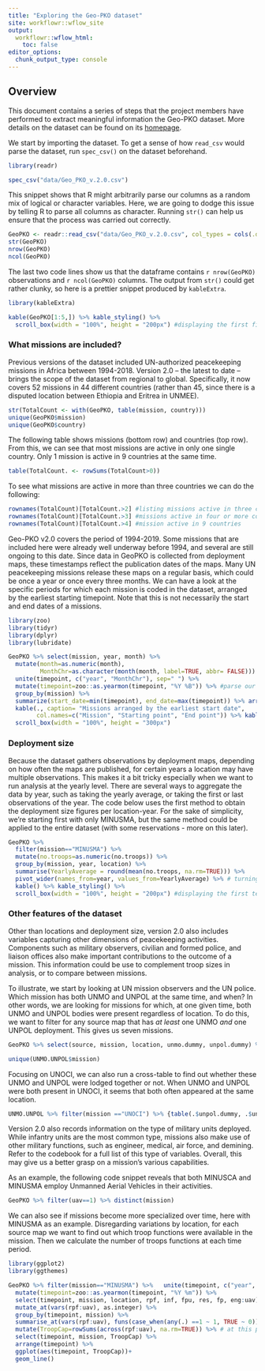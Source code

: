 ```yaml
---
title: "Exploring the Geo-PKO dataset"
site: workflowr::wflow_site
output:
  workflowr::wflow_html:
    toc: false
editor_options:
  chunk_output_type: console
---
```


## Overview

This document contains a series of steps that the project members have performed to extract meaningful information the Geo-PKO dataset. More details on the dataset can be found on its [homepage](https://www.pcr.uu.se/data/geo-pko/). 

We start by importing the dataset. To get a sense of how `read_csv` would parse the dataset, run `spec_csv()` on the dataset beforehand. 
```r
library(readr)

spec_csv("data/Geo_PKO_v.2.0.csv")
```

This snippet shows that R might arbitrarily parse our columns as a random mix of logical or character variables. Here, we are going to dodge this issue by telling R to parse all columns as character. Running `str()` can help us ensure that the process was carried out correctly. 

```r
GeoPKO <- readr::read_csv("data/Geo_PKO_v.2.0.csv", col_types = cols(.default="c"))
str(GeoPKO)
nrow(GeoPKO)
ncol(GeoPKO)
```
The last two code lines show us that the dataframe contains `r nrow(GeoPKO)` observations and `r ncol(GeoPKO)` columns. The output from `str()` could get rather clunky, so here is a prettier snippet produced by `kableExtra`.

```r
library(kableExtra)

kable(GeoPKO[1:5,]) %>% kable_styling() %>%
  scroll_box(width = "100%", height = "200px") #displaying the first five rows
```

### What missions are included?

Previous versions of the dataset included UN-authorized peacekeeping missions in Africa between 1994-2018. Version 2.0 -- the latest to date -- brings the scope of the dataset from regional to global. Specifically, it now covers 52 missions in 44 different countries (rather than 45, since there is a disputed location between Ethiopia and Eritrea in UNMEE). 
```r

str(TotalCount <- with(GeoPKO, table(mission, country)))
unique(GeoPKO$mission)
unique(GeoPKO$country)
```

The following table shows missions (bottom row) and countries (top row). From this, we can see that most missions are active in only one single country. Only 1 mission is active in 9 countries at the same time.

```r
table(TotalCount. <- rowSums(TotalCount>0))
```
To see what missions are active in more than three countries we can do the following:

```r
rownames(TotalCount)[TotalCount.>2] #listing missions active in three countries or more
rownames(TotalCount)[TotalCount.>3] #missions active in four or more countries
rownames(TotalCount)[TotalCount.>4] #mission active in 9 countries
```

Geo-PKO v2.0 covers the period of 1994-2019. Some missions that are included here were already well underway before 1994, and several are still ongoing to this date. Since data in GeoPKO is collected from deployment maps, these timestamps reflect the publication dates of the maps. Many UN peacekeeping missions release these maps on a regular basis, which could be once a year or once every three months. We can have a look at the specific periods for which each mission is coded in the dataset, arranged by the earliest starting timepoint. Note that this is not necessarily the start and end dates of a missions. 

```r
library(zoo)
library(tidyr)
library(dplyr)
library(lubridate)

GeoPKO %>% select(mission, year, month) %>% 
  mutate(month=as.numeric(month),
         MonthChr=as.character(month(month, label=TRUE, abbr= FALSE))) %>%   #turn numeric months into words 
  unite(timepoint, c("year", "MonthChr"), sep=" ") %>% 
  mutate(timepoint=zoo::as.yearmon(timepoint, "%Y %B")) %>% #parse our joined date string as date to arrange
  group_by(mission) %>%
  summarize(start_date=min(timepoint), end_date=max(timepoint)) %>% arrange(start_date) %>% 
  kable(., caption= "Missions arranged by the earliest start date",
        col.names=c("Mission", "Starting point", "End point")) %>% kable_styling() %>%
  scroll_box(width = "100%", height = "300px") 
```

### Deployment size

Because the dataset gathers observations by deployment maps, depending on how often the maps are published, for certain years a location may have multiple observations. This makes it a bit tricky especially when we want to run analysis at the yearly level. There are several ways to aggregate the data by year, such as taking the yearly average, or taking the first or last observations of the year. The code below uses the first method to obtain the deployment size figures per location-year. For the sake of simplicity, we're starting first with only MINUSMA, but the same method could be applied to the entire dataset (with some reservations - more on this later). 

```r
GeoPKO %>% 
  filter(mission=="MINUSMA") %>% 
  mutate(no.troops=as.numeric(no.troops)) %>% 
  group_by(mission, year, location) %>% 
  summarise(YearlyAverage = round(mean(no.troops, na.rm=TRUE))) %>% 
  pivot_wider(names_from=year, values_from=YearlyAverage) %>% # turning the dataframe from long to wide format for easier viewing
  kable() %>% kable_styling() %>%
  scroll_box(width = "100%", height = "200px") #displaying the first ten rows
```

### Other features of the dataset

Other than locations and deployment size, version 2.0 also includes variables capturing other dimensions of peacekeeping activities. Components such as military observers, civilian and formed police, and liaison offices also make important contributions to the outcome of a mission. This information could be use to complement troop sizes in analysis, or to compare between missions.

To illustrate, we start by looking at UN mission observers and the UN police. Which mission has both UNMO and UNPOL at the same time, and when? In other words, we are looking for missions for which, at one given time, both UNMO and UNPOL bodies were present regardless of location. To do this, we want to filter for any source map that has _at least_ one UNMO _and_ one UNPOL deployment. This gives us seven missions. 

```r
GeoPKO %>% select(source, mission, location, unmo.dummy, unpol.dummy) %>%   group_by(source) %>% filter(any(unmo.dummy==1)& any(unpol.dummy==1)) %>%  ungroup() -> UNMO.UNPOL

unique(UNMO.UNPOL$mission)
```

Focusing on UNOCI, we can also run a cross-table to find out whether these UNMO and UNPOL were lodged together or not. When UNMO and UNPOL were both present in UNOCI, it seems that both often appeared at the same location. 

```r
UNMO.UNPOL %>% filter(mission =="UNOCI") %>% {table(.$unpol.dummy, .$unmo.dummy)} #the curly braces allow us to run table() directly within a pipe, rather than having to save the filtered tibble as a new object. 
```

Version 2.0 also records information on the type of military units deployed. While infantry units are the most common type, missions also make use of other military functions, such as engineer, medical, air force, and demining. Refer to the codebook for a full list of this type of variables. Overall, this may give us a better grasp on a mission's various capabilities. 

As an example, the following code snippet reveals that both MINUSCA and MINUSMA employ Unmanned Aerial Vehicles in their activities. 
```r
GeoPKO %>% filter(uav==1) %>% distinct(mission)
```

We can also see if missions become more specialized over time, here with MINUSMA as an example. Disregarding variations by location, for each source map we want to find out which troop functions were available in the mission. Then we calculate the number of troops functions at each time period. 

```r
library(ggplot2)
library(ggthemes)

GeoPKO %>% filter(mission=="MINUSMA") %>%   unite(timepoint, c("year", "month"), sep=" ") %>% 
  mutate(timepoint=zoo::as.yearmon(timepoint, "%Y %m")) %>% 
  select(timepoint, mission, location, rpf, inf, fpu, res, fp, eng:uav) %>% #select all the troop type variables
  mutate_at(vars(rpf:uav), as.integer) %>%
  group_by(timepoint, mission) %>% 
  summarise_at(vars(rpf:uav), funs(case_when(any(.) ==1 ~ 1, TRUE ~ 0))) %>% 
  mutate(TroopCap=rowSums(across(rpf:uav), na.rm=TRUE)) %>% # at this point this seems about right, but the dates are all over the place, so we rearrange them using a similar code from above
  select(timepoint, mission, TroopCap) %>% 
  arrange(timepoint) %>% 
  ggplot(aes(timepoint, TroopCap))+
  geom_line()
```


